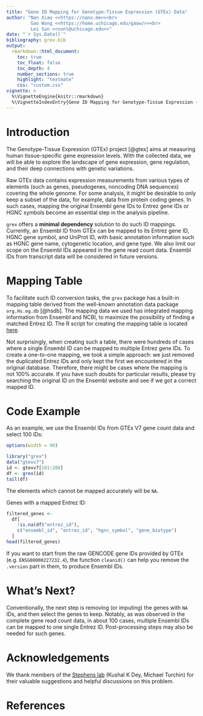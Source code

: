 ```yaml
---
title: "Gene ID Mapping for Genotype-Tissue Expression (GTEx) Data"
author: "Nan Xiao <<https://nanx.me>><br>
         Gao Wang <<https://home.uchicago.edu/gaow/>><br>
         Lei Sun <<sunl@uchicago.edu>>"
date: "`r Sys.Date()`"
bibliography: grex.bib
output:
  rmarkdown::html_document:
    toc: true
    toc_float: false
    toc_depth: 4
    number_sections: true
    highlight: "textmate"
    css: "custom.css"
vignette: >
  %\VignetteEngine{knitr::rmarkdown}
  %\VignetteIndexEntry{Gene ID Mapping for Genotype-Tissue Expression (GTEx) Data}
---
```


# Introduction

The Genotype-Tissue Expression (GTEx) project [@gtex] aims at measuring human
tissue-specific gene expression levels. With the collected data,
we will be able to explore the landscape of gene expression, gene regulation,
and their deep connections with genetic variations.

Raw GTEx data contains expression measurements from various types
of elements (such as genes, pseudogenes, noncoding DNA sequences)
covering the whole genome. For some analysis, it might be desirable
to only keep a subset of the data, for example, data from protein coding genes.
In such cases, mapping the original Ensembl gene IDs to Entrez gene IDs or
HGNC symbols become an essential step in the analysis pipeline.

`grex` offers a **minimal dependency** solution to do such ID mappings.
Currently, an Ensembl ID from GTEx can be mapped to its Entrez gene ID,
HGNC gene symbol, and UniProt ID, with basic annotation information
such as HGNC gene name, cytogenetic location, and gene type.
We also limit our scope on the Ensembl IDs appeared in the gene read count data.
Ensembl IDs from transcript data will be considered in future versions.

# Mapping Table

To facilitate such ID conversion tasks, the `grex` package has a built-in
mapping table derived from the well-known annotation data package
`org.Hs.eg.db` [@hsdb]. The mapping data we used has integrated mapping
information from Ensembl and NCBI, to maximize the possibility of finding
a matched Entrez ID. The R script for creating the mapping table is located 
[here](https://github.com/nanxstats/grex/blob/master/data-raw/mapping-table-generator.R).

Not surprisingly, when creating such a table, there were hundreds of cases
where a single Ensembl ID can be mapped to multiple Entrez gene IDs.
To create a one-to-one mapping, we took a simple approach: we just removed
the duplicated Entrez IDs and only kept the first we encountered in the
original database. Therefore, there might be cases where the mapping is
not 100% accurate. If you have such doubts for particular results,
please try searching the original ID on the Ensembl website and see if we
got a correct mapped ID.

# Code Example

As an example, we use the Ensembl IDs from GTEx V7 gene count data
and select 100 IDs:

```r
options(width = 90)
```

```r
library("grex")
data("gtexv7")
id <- gtexv7[101:200]
df <- grex(id)
tail(df)
```

The elements which cannot be mapped accurately will be `NA`.

Genes with a mapped Entrez ID:

```r
filtered_genes <-
  df[
    !is.na(df$"entrez_id"),
    c("ensembl_id", "entrez_id", "hgnc_symbol", "gene_biotype")
  ]
head(filtered_genes)
```

If you want to start from the raw GENCODE gene IDs provided by GTEx
(e.g. `ENSG00000227232.4`), the function `cleanid()` can help you
remove the `.version` part in them, to produce Ensembl IDs.

# What's Next?

Conventionally, the next step is removing (or imputing) the genes
with `NA` IDs, and then select the genes to keep.
Notably, as was observed in the complete gene read count data,
in about 100 cases, multiple Ensembl IDs can be mapped to one
single Entrez ID. Post-processing steps may also be needed for such genes.

# Acknowledgements

We thank members of the [Stephens lab](http://stephenslab.uchicago.edu)
(Kushal K Dey, Michael Turchin) for their valuable suggestions
and helpful discussions on this problem.

# References

